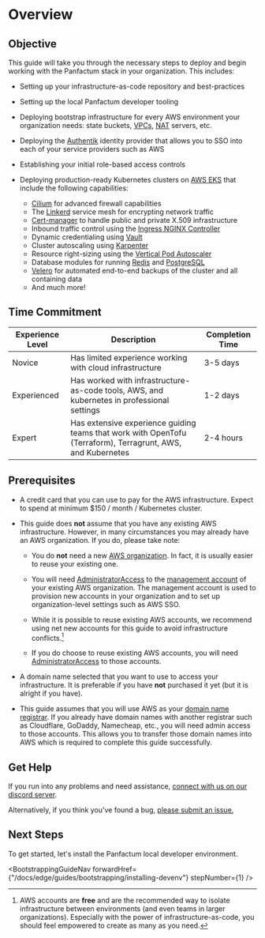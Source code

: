 
# Overview

## Objective

This guide will take you through the necessary steps to deploy and begin working
with the Panfactum stack in your organization. This includes:

* Setting up your infrastructure-as-code repository and best-practices

* Setting up the local Panfactum developer tooling

* Deploying bootstrap infrastructure for every AWS environment your organization needs: state buckets, [VPCs](https://docs.aws.amazon.com/vpc/),
  [NAT](https://en.wikipedia.org/wiki/Network_address_translation) servers, etc.

* Deploying the [Authentik](https://docs.goauthentik.io/docs) identity provider that allows you to SSO into each of your service providers such as AWS

* Establishing your initial role-based access controls

* Deploying production-ready Kubernetes clusters on [AWS EKS](https://aws.amazon.com/eks/) that include the following capabilities:
  * [Cilium](https://docs.cilium.io/en/stable/) for advanced firewall capabilities
  * The [Linkerd](https://linkerd.io/) service mesh for encrypting network traffic
  * [Cert-manager](https://cert-manager.io/docs/) to handle public and private X.509 infrastructure
  * Inbound traffic control using the [Ingress NGINX Controller](https://kubernetes.github.io/ingress-nginx/)
  * Dynamic credentialing using [Vault](https://www.vaultproject.io/)
  * Cluster autoscaling using [Karpenter](https://karpenter.sh/)
  * Resource right-sizing using the [Vertical Pod Autoscaler](https://github.com/kubernetes/autoscaler/tree/master/vertical-pod-autoscaler)
  * Database modules for running [Redis](https://redis.io/) and [PostgreSQL](https://www.postgresql.org/)
  * [Velero](https://velero.io/) for automated end-to-end backups of the cluster and all containing data
  * And much more!

## Time Commitment

| Experience Level | Description                                                                                                 | Completion Time |
| ---------------- | ----------------------------------------------------------------------------------------------------------- | --------------- |
| Novice           | Has limited experience working with cloud infrastructure                                                    | 3-5 days        |
| Experienced      | Has worked with infrastructure-as-code tools, AWS, and kubernetes in professional settings                  | 1-2 days        |
| Expert           | Has extensive experience guiding teams that work with OpenTofu (Terraform), Terragrunt, AWS, and Kubernetes | 2-4 hours       |

## Prerequisites

* A credit card that you can use to pay for the AWS infrastructure. Expect to spend at minimum \$150 / month / Kubernetes cluster.

* This guide does **not** assume that you have any existing AWS infrastructure. However, in many
  circumstances you may already have an AWS organization. If you do, please take note:

  * You do **not** need a new [AWS organization](https://docs.aws.amazon.com/organizations/latest/userguide/orgs_introduction.html).
    In fact, it is usually easier to reuse your existing one.

  * You will need [AdministratorAccess](https://docs.aws.amazon.com/aws-managed-policy/latest/reference/AdministratorAccess.html) to the [management account](https://docs.aws.amazon.com/organizations/latest/userguide/orgs_getting-started_concepts.html) of your existing AWS organization. The
    management account is used to provision new accounts in your organization and to set up organization-level settings such as AWS SSO.

  * While it is possible to reuse existing AWS accounts, we recommend using net new accounts for this guide to avoid infrastructure
    conflicts.[^1]

  * If you do choose to reuse existing AWS accounts, you will need [AdministratorAccess](https://docs.aws.amazon.com/aws-managed-policy/latest/reference/AdministratorAccess.html) to
    those accounts.

* A domain name selected that you want to use to access your infrastructure. It is preferable if you have **not**
  purchased it yet (but it is alright if you have).

* This guide assumes that you will use AWS as your [domain name registrar](https://www.cloudflare.com/learning/dns/glossary/what-is-a-domain-name-registrar/). If you
  already have domain names with another registrar such as Cloudflare, GoDaddy, Namecheap, etc., you will need admin access to those accounts. This
  allows you to transfer those domain names into AWS which is required to complete this guide successfully.

[^1]: AWS accounts are **free** and are the recommended way to isolate infrastructure between environments (and even teams in larger organizations).
    Especially with the power of infrastructure-as-code, you should feel empowered to create as many as you need.

## Get Help

If you run into any problems and need assistance, [connect with us on our discord server](__discordServerLink__).

Alternatively, if you think you've found a bug, [please submit an issue.](https://github.com/Panfactum/stack/issues)

## Next Steps

To get started, let's install the Panfactum local developer environment.

<BootstrappingGuideNav forwardHref={"/docs/edge/guides/bootstrapping/installing-devenv"} stepNumber={1} />
